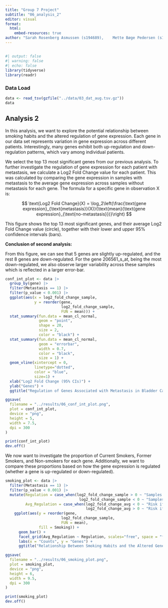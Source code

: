 ```yaml
---
title: "Group 7 Project"
subtitle: "06_analysis_2"
editor: visual
format:
  html:
    embed-resources: true
author: "Sarah Rosenberg Asmussen (s194689),	Mette Bøge Pedersen (s194679),	Caroline Amalie Bastholm Jensen (s213427), Jaime Noguera Piera (s233773), Yassine Turki (s231735)"
---
```


## 

```r
#| output: false
#| warning: false
#| echo: false
library(tidyverse)
library(readr)
```

### Data Load

```r
data <- read_tsv(gzfile("../data/03_dat_aug.tsv.gz"))
data
```

## Analysis 2

In this analysis, we want to explore the potential relationship between smoking habits and the altered regulation of gene expression. Each gene in our data set represents variation in gene expression across different patients. Interestingly, many genes exhibit both up-regulation and down-regulation patterns, which vary among individual patients.

We select the top 13 most significant genes from our previous analysis. To further investigate the regulation of gene expression for each patient with metastasis, we calculate a Log2 Fold Change value for each patient. This was calculated by comparing the gene expression in samples with metastasis to the average gene expression across samples without metastasis for each gene. The formula for a specific gene in observation X is:

$$
\text{Log2 Fold Change}(X) = \log_2\left(\frac{\text{gene expression}_{\text{metastasis}}(X)}{\text{mean}(\text{gene expression}_{\text{no-metastasis}})}\right)
$$

This figure shows the top 13 most significant genes, and their average Log2 Fold Change value (circle), together with their lower and upper 95% confidence intervals (bars).

**Conclusion of second analysis:**

From this figure, we can see that 5 genes are slightly up-regulated, and the rest 8 genes are down-regulated. For the gene 206561_s_at, being the most down-regulated, we also observe larger variability across these samples which is reflected in a larger error-bar.

```r
conf_int_plot <- data |>
  group_by(gene) |>
  filter(Metastasis == 1) |>
  filter(p_value < 0.001) |>
  ggplot(aes(x = log2_fold_change_sample,
             y = reorder(gene, 
                         log2_fold_change_sample, 
                         FUN = mean))) + 
  stat_summary(fun.data = mean_cl_normal, 
               geom = "point", 
               shape = 20, 
               size = 2, 
               color = "black") +
  stat_summary(fun.data = mean_cl_normal, 
               geom = "errorbar", 
               width = 0.7, 
               color = "black", 
               size = 1) + 
  geom_vline(xintercept = 0, 
             linetype="dotted", 
             color = "blue", 
             size=1) + 
  xlab("Log2 Fold Change (95% CIs)") + 
  ylab("Genes") + 
  ggtitle("Regulation of Genes Associated with Metastasis in Bladder Cancer")

ggsave(
  filename = "../results/06_conf_int_plot.png",
  plot = conf_int_plot,
  device = "png",
  height = 5,
  width = 7.5,
  dpi = 300  
)

print(conf_int_plot)
dev.off()
```

We now want to investigate the proportion of Current Smokers, Former Smokers, and Non-smokers for each gene. Additionally, we want to compare these proportions based on how the gene expression is regulated (whether a gene is up-regulated or down-regulated).

```r
smoking_plot <- data |>
  filter(Metastasis == 1) |>
  filter(p_value < 0.001) |>
  mutate(Regulation = case_when(log2_fold_change_sample > 0 ~ "Samples with upregulation",
                                 log2_fold_change_sample < 0 ~ "Samples with downregulation"),
         Avg_Regulation = case_when(log2_fold_change_avg < 0 ~ "Risk if downregulated",
                                    log2_fold_change_avg > 0 ~ "Risk if upregulated")) |>
    ggplot(aes(y = reorder(gene,
                         log2_fold_change_sample, 
                         FUN = mean),
               fill = Smoking)) +
      geom_bar() +
      facet_grid(Avg_Regulation ~ Regulation, scales="free", space = "free") +
      labs(x = "Counts", y = "Genes") +
      ggtitle("Relationship Between Smoking Habits and the Altered Gene Expression") 

ggsave(
  filename = "../results/06_smoking_plot.png",
  plot = smoking_plot,
  device = "png",
  height = 6,
  width = 9.5,
  dpi = 300  
)

print(smoking_plot)
dev.off()
```
